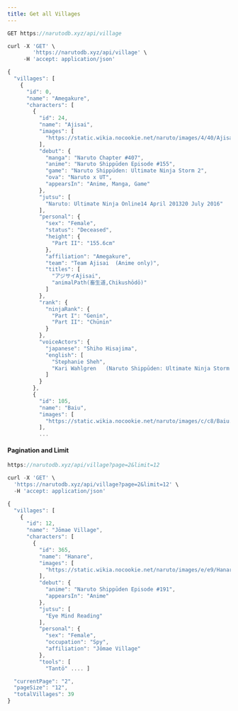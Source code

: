 ```yaml
---
title: Get all Villages
---
```


```js
GET https://narutodb.xyz/api/village
```

```js
curl -X 'GET' \
        'https://narutodb.xyz/api/village' \
     -H 'accept: application/json'
```

```js
{
  "villages": [
    {
      "id": 0,
      "name": "Amegakure",
      "characters": [
        {
          "id": 24,
          "name": "Ajisai",
          "images": [
            "https://static.wikia.nocookie.net/naruto/images/4/40/Ajisai.png/revision/latest/scale-to-width-down/300?cb=20150122133739"
          ],
          "debut": {
            "manga": "Naruto Chapter #407",
            "anime": "Naruto Shippūden Episode #155",
            "game": "Naruto Shippūden: Ultimate Ninja Storm 2",
            "ova": "Naruto x UT",
            "appearsIn": "Anime, Manga, Game"
          },
          "jutsu": [
            "Naruto: Ultimate Ninja Online14 April 201320 July 2016"
          ],
          "personal": {
            "sex": "Female",
            "status": "Deceased",
            "height": {
              "Part II": "155.6cm"
            },
            "affiliation": "Amegakure",
            "team": "Team Ajisai  (Anime only)",
            "titles": [
              "アジサイAjisai",
              "animalPath(畜生道,Chikushōdō)"
            ]
          },
          "rank": {
            "ninjaRank": {
              "Part I": "Genin",
              "Part II": "Chūnin"
            }
          },
          "voiceActors": {
            "japanese": "Shiho Hisajima",
            "english": [
              "Stephanie Sheh",
              "Kari Wahlgren   (Naruto Shippūden: Ultimate Ninja Storm 2)"
            ]
          }
        },
        {
          "id": 105,
          "name": "Baiu",
          "images": [
            "https://static.wikia.nocookie.net/naruto/images/c/c8/Baiu.PNG/revision/latest/scale-to-width-down/300?cb=20150202180027"
          ],
          ...
```

#### Pagination and Limit

```js
https://narutodb.xyz/api/village?page=2&limit=12
```

```js
curl -X 'GET' \
  'https://narutodb.xyz/api/village?page=2&limit=12' \
  -H 'accept: application/json'
```

```js
{
  "villages": [
    {
      "id": 12,
      "name": "Jōmae Village",
      "characters": [
        {
          "id": 365,
          "name": "Hanare",
          "images": [
            "https://static.wikia.nocookie.net/naruto/images/e/e9/Hanare.png/revision/latest/scale-to-width-down/300?cb=20160916013240"
          ],
          "debut": {
            "anime": "Naruto Shippūden Episode #191",
            "appearsIn": "Anime"
          },
          "jutsu": [
            "Eye Mind Reading"
          ],
          "personal": {
            "sex": "Female",
            "occupation": "Spy",
            "affiliation": "Jōmae Village"
          },
          "tools": [
            "Tantō" .... ]

  "currentPage": "2",
  "pageSize": "12",
  "totalVillages": 39
}
```
